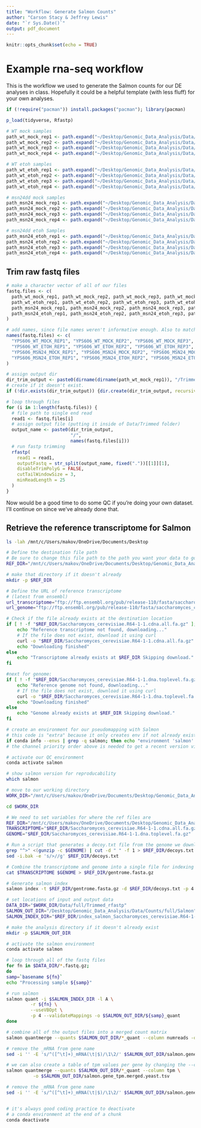```yaml
---
title: "Workflow: Generate Salmon Counts"
author: "Carson Stacy & Jeffrey Lewis"
date: "`r Sys.Date()`"
output: pdf_document
---
```


```r
knitr::opts_chunk$set(echo = TRUE)
```

# Example rna-seq workflow

This is the workflow we used to generate the Salmon counts for our DE analyses in class. Hopefully it could be a helpful template (with less fluff) for your own analyses.

```r
if (!require("pacman")) install.packages("pacman"); library(pacman)

p_load(tidyverse, Rfastp)
```

```r
# WT mock samples
path_wt_mock_rep1 <- path.expand("~/Desktop/Genomic_Data_Analysis/Data/Raw/full/JL-AS-24S-TF-11_S11_L002_R1_001.fastq.gz")
path_wt_mock_rep2 <- path.expand("~/Desktop/Genomic_Data_Analysis/Data/Raw/full/JL-AS-24S-TF-15_S15_L002_R1_001.fastq.gz")
path_wt_mock_rep3 <- path.expand("~/Desktop/Genomic_Data_Analysis/Data/Raw/full/WT_M_3_JL-AS-72S-pl1-TF-31_S7_L001_R1_001.fastq.gz")
path_wt_mock_rep4 <- path.expand("~/Desktop/Genomic_Data_Analysis/Data/Raw/full/WT_M_4_JL-AS-72S-pl1-TF-41_S17_L001_R1_001.fastq.gz")

# WT etoh samples
path_wt_etoh_rep1 <- path.expand("~/Desktop/Genomic_Data_Analysis/Data/Raw/full/JL-AS-24S-TF-08_S8_L002_R1_001.fastq.gz")
path_wt_etoh_rep2 <- path.expand("~/Desktop/Genomic_Data_Analysis/Data/Raw/full/JL-AS-24S-TF-22_S22_L002_R1_001.fastq.gz")
path_wt_etoh_rep3 <- path.expand("~/Desktop/Genomic_Data_Analysis/Data/Raw/full/3/WT_E_3_JL-AS-72S-pl1-TF-25_S1_L001_R1_001.fastq.gz")
path_wt_etoh_rep4 <- path.expand("~/Desktop/Genomic_Data_Analysis/Data/Raw/full/4/WT_E_4_JL-AS-72S-pl1-TF-39_S15_L001_R1_001.fastq.gz")

# msn24dd mock samples
path_msn24_mock_rep1 <- path.expand("~/Desktop/Genomic_Data_Analysis/Data/Raw/full/JL-AS-24S-TF-03_S3_L002_R1_001.fastq.gz")
path_msn24_mock_rep2 <- path.expand("~/Desktop/Genomic_Data_Analysis/Data/Raw/full/JL-AS-24S-TF-16_S16_L002_R1_001.fastq.gz")
path_msn24_mock_rep3 <- path.expand("~/Desktop/Genomic_Data_Analysis/Data/Raw/full/msn24_M_3_JL-AS-72S-pl1-TF-29_S5_L001_R1_001.fastq.gz")
path_msn24_mock_rep4 <- path.expand("~/Desktop/Genomic_Data_Analysis/Data/Raw/full/msn24_M_4_JL-AS-72S-pl1-TF-48_S24_L001_R1_001.fastq.gz")

# msn24dd etoh Samples
path_msn24_etoh_rep1 <- path.expand("~/Desktop/Genomic_Data_Analysis/Data/Raw/full/JL-AS-24S-TF-02_S2_L002_R1_001.fastq.gz")
path_msn24_etoh_rep2 <- path.expand("~/Desktop/Genomic_Data_Analysis/Data/Raw/full/JL-AS-24S-TF-24_S24_L002_R1_001.fastq.gz")
path_msn24_etoh_rep3 <- path.expand("~/Desktop/Genomic_Data_Analysis/Data/Raw/full/msn24_E_3_JL-AS-72S-pl1-TF-32_S8_L001_R1_001.fastq.gz")
path_msn24_etoh_rep4 <- path.expand("~/Desktop/Genomic_Data_Analysis/Data/Raw/full/msn24_E_4_JL-AS-72S-pl1-TF-47_S23_L001_R1_001.fastq.gz")
```

## Trim raw fastq files

```r
# make a character vector of all of our files
fastq.files <- c(
  path_wt_mock_rep1, path_wt_mock_rep2, path_wt_mock_rep3, path_wt_mock_rep4,
  path_wt_etoh_rep1, path_wt_etoh_rep2, path_wt_etoh_rep3, path_wt_etoh_rep4,
  path_msn24_mock_rep1, path_msn24_mock_rep2, path_msn24_mock_rep3, path_msn24_mock_rep4,
  path_msn24_etoh_rep1, path_msn24_etoh_rep2, path_msn24_etoh_rep3, path_msn24_etoh_rep4
)

# add names, since file names weren't informative enough. Also to match class exercise
names(fastq.files) <- c(
  "YPS606_WT_MOCK_REP1", "YPS606_WT_MOCK_REP2", "YPS606_WT_MOCK_REP3", "YPS606_WT_MOCK_REP4",
  "YPS606_WT_ETOH_REP1", "YPS606_WT_ETOH_REP2", "YPS606_WT_ETOH_REP3", "YPS606_WT_ETOH_REP4",
  "YPS606_MSN24_MOCK_REP1", "YPS606_MSN24_MOCK_REP2", "YPS606_MSN24_MOCK_REP3", "YPS606_MSN24_MOCK_REP4",
  "YPS606_MSN24_ETOH_REP1", "YPS606_MSN24_ETOH_REP2", "YPS606_MSN24_ETOH_REP3", "YPS606_MSN24_ETOH_REP4"
)

# assign output dir
dir_trim_output <- paste0(dirname(dirname(path_wt_mock_rep1)), "/Trimmed_rfastp")
# create if it doesn't exist.
if (!dir.exists(dir_trim_output)) {dir.create(dir_trim_output, recursive = TRUE)}

# loop through files
for (i in 1:length(fastq.files)) {
  # file path to single end read
  read1 <- fastq.files[i]
  # assign output file (putting it inside of Data/Trimmed folder)
  output_name <- paste0(dir_trim_output,
                        "/",
                        names(fastq.files[i]))
  # run fastp trimming
  rfastp(
    read1 = read1,
    outputFastq = str_split(output_name, fixed("."))[[1]][1],
    disableTrimPolyG = FALSE,
    cutTailWindowSize = 3,
    minReadLength = 25
  )
}
```

Now would be a good time to do some QC if you're doing your own dataset. I'll continue on since we've already done that.


## Retrieve the reference transcriptome for Salmon

```bash
ls -lah /mnt/c/Users/makov/OneDrive/Documents/Desktop
```


```bash
# Define the destination file path
# Be sure to change this file path to the path you want your data to go
REF_DIR="/mnt/c/Users/makov/OneDrive/Documents/Desktop/Genomic_Data_Analysis/Reference"

# make that directory if it doesn't already
mkdir -p $REF_DIR

# Define the URL of reference transcriptome
# (latest from ensembl)
url_transcriptome="ftp://ftp.ensembl.org/pub/release-110/fasta/saccharomyces_cerevisiae/cdna/Saccharomyces_cerevisiae.R64-1-1.cdna.all.fa.gz"
url_genome="ftp://ftp.ensembl.org/pub/release-110/fasta/saccharomyces_cerevisiae/dna/Saccharomyces_cerevisiae.R64-1-1.dna.toplevel.fa.gz"

# Check if the file already exists at the destination location
if [ ! -f "$REF_DIR/Saccharomyces_cerevisiae.R64-1-1.cdna.all.fa.gz" ]; then
    echo "Reference transcriptome not found, downloading..."
    # If the file does not exist, download it using curl
    curl -o "$REF_DIR/Saccharomyces_cerevisiae.R64-1-1.cdna.all.fa.gz" "$url_transcriptome"
    echo "Downloading finished"
else
    echo "Transcriptome already exists at $REF_DIR Skipping download."
fi

#next for genome:
if [ ! -f "$REF_DIR/Saccharomyces_cerevisiae.R64-1-1.dna.toplevel.fa.gz" ]; then
    echo "Reference genome not found, downloading..."
    # If the file does not exist, download it using curl
    curl -o "$REF_DIR/Saccharomyces_cerevisiae.R64-1-1.dna.toplevel.fa.gz" "$url_genome"
    echo "Downloading finished"
else
    echo "Genome already exists at $REF_DIR Skipping download."
fi
```


```bash
# create an environment for our pseudomapping with Salmon
# this code is "extra" because it only creates env if not already existing.
if conda info --envs | grep -q salmon; then echo "environment 'salmon' already exists"; else conda create -y -n salmon -c conda-forge -c bioconda salmon=1.10.0; fi
# the channel priority order above is needed to get a recent version via conda.

# activate our QC environment
conda activate salmon

# show salmon version for reproducability
which salmon

# move to our working directory
WORK_DIR="/mnt/c/Users/makov/OneDrive/Documents/Desktop/Genomic_Data_Analysis"

cd $WORK_DIR

# We need to set variables for where the ref files are
REF_DIR="/mnt/c/Users/makov/OneDrive/Documents/Desktop/Genomic_Data_Analysis/Reference"
TRANSCRIPTOME="$REF_DIR/Saccharomyces_cerevisiae.R64-1-1.cdna.all.fa.gz"
GENOME="$REF_DIR/Saccharomyces_cerevisiae.R64-1-1.dna.toplevel.fa.gz"

# Run a script that generates a decoy.txt file from the genome we downloaded
grep "^>" <(gunzip -c $GENOME) | cut -d " " -f 1 > $REF_DIR/decoys.txt
sed -i.bak -e 's/>//g' $REF_DIR/decoys.txt

# Combine the transcriptome and genome into a single file for indexing
cat $TRANSCRIPTOME $GENOME > $REF_DIR/gentrome.fasta.gz

# Generate salmon index
salmon index -t $REF_DIR/gentrome.fasta.gz -d $REF_DIR/decoys.txt -p 4 -i $REF_DIR/index_salmon_Saccharomyces_cerevisiae.R64-1-1

# set locations of input and output data
DATA_DIR="$WORK_DIR/Data/full/Trimmed_rfastp"
SALMON_OUT_DIR="/Desktop/Genomic_Data_Analysis/Data/Counts/full/Salmon"
SALMON_INDEX_DIR="$REF_DIR/index_salmon_Saccharomyces_cerevisiae.R64-1-1"

# make the analysis directory if it doesn't already exist
mkdir -p $SALMON_OUT_DIR

# activate the salmon environment
conda activate salmon

# loop through all of the fastq files
for fn in $DATA_DIR/*.fastq.gz;
do
samp=`basename ${fn}`
echo "Processing sample ${samp}"

# run salmon
salmon quant -i $SALMON_INDEX_DIR -l A \
         -r ${fn} \
         --useVBOpt \
         -p 4 --validateMappings -o $SALMON_OUT_DIR/${samp}_quant
done

# combine all of the output files into a merged count matrix
salmon quantmerge --quants $SALMON_OUT_DIR/*_quant --column numreads -o $SALMON_OUT_DIR/salmon.gene_counts.merged.yeast.tsv 

# remove the _mRNA from gene name
sed -i '' -E 's/^([^\t]+)_mRNA(\t|$)/\1\2/' $SALMON_OUT_DIR/salmon.gene_counts.merged.yeast.tsv

# we can also create a table of tpm values per gene by changing the --column flag
salmon quantmerge --quants $SALMON_OUT_DIR/*_quant --column tpm \
          -o $SALMON_OUT_DIR/salmon.gene_tpm.merged.yeast.tsv

# remove the _mRNA from gene name
sed -i '' -E 's/^([^\t]+)_mRNA(\t|$)/\1\2/' $SALMON_OUT_DIR/salmon.gene_tpm.merged.yeast.tsv


# it's always good coding practice to deactivate 
# a conda environment at the end of a chunk
conda deactivate
```
